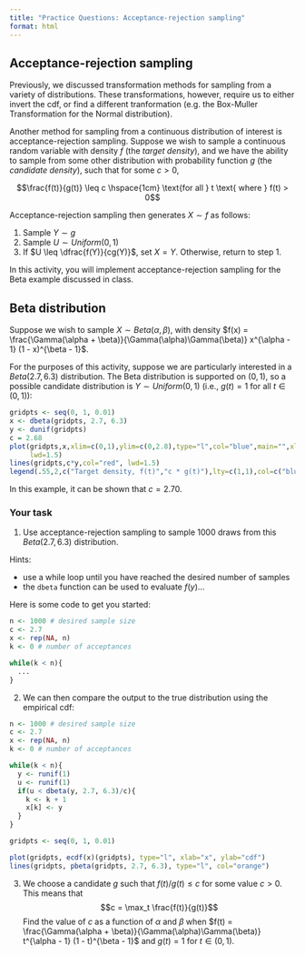 ```yaml
---
title: "Practice Questions: Acceptance-rejection sampling"
format: html
---
```


## Acceptance-rejection sampling

Previously, we discussed transformation methods for sampling from a variety of distributions. These transformations, however, require us to either invert the cdf, or find a different tranformation (e.g. the Box-Muller Transformation for the Normal distribution).

Another method for sampling from a continuous distribution of interest is acceptance-rejection sampling. Suppose we wish to sample a continuous random variable with density $f$ (the *target density*), and we have the ability to sample from some other distribution with probability function $g$ (the *candidate density*), such that for some $c > 0$,

$$\frac{f(t)}{g(t)} \leq c \hspace{1cm} \text{for all } t \text{ where } f(t) > 0$$


Acceptance-rejection sampling then generates $X \sim f$ as follows:

1. Sample $Y \sim g$
2. Sample $U \sim Uniform(0, 1)$
3. If $U \leq \dfrac{f(Y)}{cg(Y)}$, set $X = Y$. Otherwise, return to step 1.

In this activity, you will implement acceptance-rejection sampling for the Beta example discussed in class.

## Beta distribution

Suppose we wish to sample $X \sim Beta(\alpha, \beta)$, with density $f(x) = \frac{\Gamma(\alpha + \beta)}{\Gamma(\alpha)\Gamma(\beta)} x^{\alpha - 1} (1 - x)^{\beta - 1}$.

For the purposes of this activity, suppose we are particularly interested in a $Beta(2.7, 6.3)$ distribution. The Beta distribution is supported on $(0, 1)$, so a possible candidate distribution is $Y \sim Uniform(0, 1)$ (i.e., $g(t) = 1$ for all $t \in (0, 1)$):

```r
gridpts <- seq(0, 1, 0.01)
x <- dbeta(gridpts, 2.7, 6.3)
y <- dunif(gridpts)
c = 2.68
plot(gridpts,x,xlim=c(0,1),ylim=c(0,2.8),type="l",col="blue",main="",xlab="",ylab="",
     lwd=1.5)
lines(gridpts,c*y,col="red", lwd=1.5)
legend(.55,2,c("Target density, f(t)","c * g(t)"),lty=c(1,1),col=c("blue","red"))
```

In this example, it can be shown that $c = 2.70$.

### Your task

1. Use acceptance-rejection sampling to sample 1000 draws from this $Beta(2.7, 6.3)$ distribution.

Hints: 

* use a while loop until you have reached the desired number of samples
* the `dbeta` function can be used to evaluate $f(y)$...

Here is some code to get you started:

```r
n <- 1000 # desired sample size
c <- 2.7
x <- rep(NA, n)
k <- 0 # number of acceptances

while(k < n){
  ...
}
```

2. We can then compare the output to the true distribution using the empirical cdf:

```r
n <- 1000 # desired sample size
c <- 2.7
x <- rep(NA, n)
k <- 0 # number of acceptances

while(k < n){
  y <- runif(1)
  u <- runif(1)
  if(u < dbeta(y, 2.7, 6.3)/c){
    k <- k + 1
    x[k] <- y
  }
}
```


```r
gridpts <- seq(0, 1, 0.01)

plot(gridpts, ecdf(x)(gridpts), type="l", xlab="x", ylab="cdf")
lines(gridpts, pbeta(gridpts, 2.7, 6.3), type="l", col="orange")
```

3. We choose a candidate $g$ such that $f(t)/g(t) \leq c$ for some value $c > 0$. This means that 
$$c = \max_t \frac{f(t)}{g(t)}$$
Find the value of $c$ as a function of $\alpha$ and $\beta$ when $f(t) = \frac{\Gamma(\alpha + \beta)}{\Gamma(\alpha)\Gamma(\beta)} t^{\alpha - 1} (1 - t)^{\beta - 1}$ and $g(t) = 1$ for $t \in (0, 1)$.
